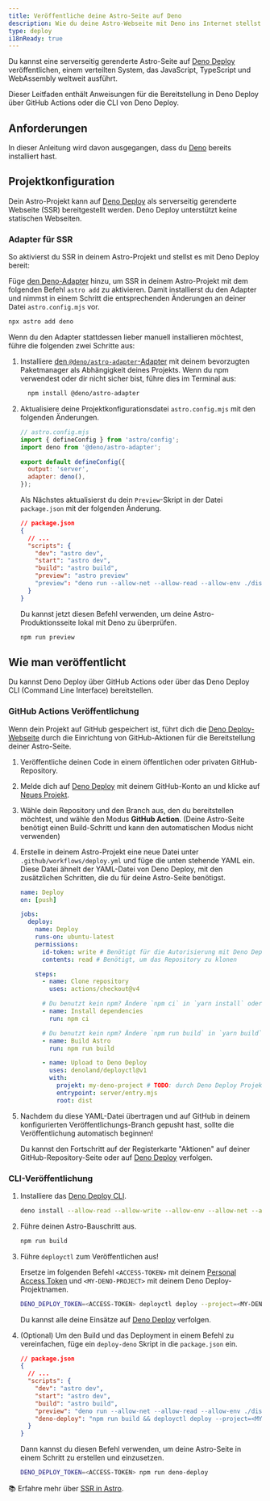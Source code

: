 ```yaml
---
title: Veröffentliche deine Astro-Seite auf Deno 
description: Wie du deine Astro-Webseite mit Deno ins Internet stellst.
type: deploy
i18nReady: true
---
```


Du kannst eine serverseitig gerenderte Astro-Seite auf [Deno Deploy](https://deno.com/deploy) veröffentlichen, einem verteilten System, das JavaScript, TypeScript und WebAssembly weltweit ausführt.

Dieser Leitfaden enthält Anweisungen für die Bereitstellung in Deno Deploy über GitHub Actions oder die CLI von Deno Deploy.

## Anforderungen

In dieser Anleitung wird davon ausgegangen, dass du [Deno](https://deno.land/) bereits installiert hast.

## Projektkonfiguration

Dein Astro-Projekt kann auf [Deno Deploy](https://deno.com/deploy) als serverseitig gerenderte Webseite (SSR) bereitgestellt werden. Deno Deploy unterstützt keine statischen Webseiten.

### Adapter für SSR

So aktivierst du SSR in deinem Astro-Projekt und stellst es mit Deno Deploy bereit:

Füge [den Deno-Adapter](/de/guides/integrations-guide/deno/) hinzu, um SSR in deinem Astro-Projekt mit dem folgenden Befehl `astro add` zu aktivieren. Damit installierst du den Adapter und nimmst in einem Schritt die entsprechenden Änderungen an deiner Datei `astro.config.mjs` vor.

```bash
npx astro add deno
```

Wenn du den Adapter stattdessen lieber manuell installieren möchtest, führe die folgenden zwei Schritte aus:

1. Installiere [den `@deno/astro-adapter`-Adapter](https://github.com/withastro/astro/tree/main/packages/integrations/deno) mit deinem bevorzugten Paketmanager als Abhängigkeit deines Projekts. Wenn du npm verwendest oder dir nicht sicher bist, führe dies im Terminal aus:

    ```bash
      npm install @deno/astro-adapter
    ```

1. Aktualisiere deine Projektkonfigurationsdatei `astro.config.mjs` mit den folgenden Änderungen.

    ```js ins={3,6-7}
    // astro.config.mjs
    import { defineConfig } from 'astro/config';
    import deno from '@deno/astro-adapter';

    export default defineConfig({
      output: 'server',
      adapter: deno(),
    });
    ```

    Als Nächstes aktualisierst du dein `Preview`-Skript in der Datei `package.json` mit der folgenden Änderung.

    ```json del={8} ins={9}
    // package.json
    {
      // ...
      "scripts": {
        "dev": "astro dev",
        "start": "astro dev",
        "build": "astro build",
        "preview": "astro preview"
        "preview": "deno run --allow-net --allow-read --allow-env ./dist/server/entry.mjs"
      }
    }
    ```
    
    Du kannst jetzt diesen Befehl verwenden, um deine Astro-Produktionsseite lokal mit Deno zu überprüfen.
    
    ```bash
    npm run preview
    ```

## Wie man veröffentlicht

Du kannst Deno Deploy über GitHub Actions oder über das Deno Deploy CLI (Command Line Interface) bereitstellen.

### GitHub Actions Veröffentlichung

Wenn dein Projekt auf GitHub gespeichert ist, führt dich die [Deno Deploy-Webseite](https://dash.deno.com/) durch die Einrichtung von GitHub-Aktionen für die Bereitstellung deiner Astro-Seite.

1. Veröffentliche deinen Code in einem öffentlichen oder privaten GitHub-Repository.

1. Melde dich auf [Deno Deploy](https://dash.deno.com/) mit deinem GitHub-Konto an und klicke auf [Neues Projekt](https://dash.deno.com).

1. Wähle dein Repository und den Branch aus, den du bereitstellen möchtest, und wähle den Modus **GitHub Action**. (Deine Astro-Seite benötigt einen Build-Schritt und kann den automatischen Modus nicht verwenden)
   
1. Erstelle in deinem Astro-Projekt eine neue Datei unter `.github/workflows/deploy.yml` und füge die unten stehende YAML ein. Diese Datei ähnelt der YAML-Datei von Deno Deploy, mit den zusätzlichen Schritten, die du für deine Astro-Seite benötigst.

    ```yaml
    name: Deploy
    on: [push]

    jobs:
      deploy:
        name: Deploy
        runs-on: ubuntu-latest
        permissions:
          id-token: write # Benötigt für die Autorisierung mit Deno Deploy
          contents: read # Benötigt, um das Repository zu klonen

        steps:
          - name: Clone repository
            uses: actions/checkout@v4

          # Du benutzt kein npm? Ändere `npm ci` in `yarn install` oder `pnpm i`
          - name: Install dependencies
            run: npm ci
    
          # Du benutzt kein npm? Ändere `npm run build` in `yarn build` oder `pnpm run build`
          - name: Build Astro
            run: npm run build

          - name: Upload to Deno Deploy
            uses: denoland/deployctl@v1
            with:
              projekt: my-deno-project # TODO: durch Deno Deploy Projektnamen ersetzen
              entrypoint: server/entry.mjs
              root: dist
    ```

1. Nachdem du diese YAML-Datei übertragen und auf GitHub in deinem konfigurierten Veröffentlichungs-Branch gepusht hast, sollte die Veröffentlichung automatisch beginnen!

   Du kannst den Fortschritt auf der Registerkarte "Aktionen" auf deiner GitHub-Repository-Seite oder auf [Deno Deploy](https://dash.deno.com) verfolgen.


### CLI-Veröffentlichung

1. Installiere das [Deno Deploy CLI](https://deno.com/deploy/docs/deployctl).

    ```bash
    deno install --allow-read --allow-write --allow-env --allow-net --allow-run --no-check -r -f https://deno.land/x/deploy/deployctl.ts
    ```

1. Führe deinen Astro-Bauschritt aus.

    ```bash
    npm run build
    ```

1. Führe `deployctl` zum Veröffentlichen aus!

   Ersetze im folgenden Befehl `<ACCESS-TOKEN>` mit deinem [Personal Access Token](https://dash.deno.com/user/access-tokens) und `<MY-DENO-PROJECT>` mit deinem Deno Deploy-Projektnamen.

    ```bash
    DENO_DEPLOY_TOKEN=<ACCESS-TOKEN> deployctl deploy --project=<MY-DENO-PROJECT> --no-static --include=./dist ./dist/server/entry.mjs
    ```
    
    Du kannst alle deine Einsätze auf [Deno Deploy](https://dash.deno.com) verfolgen.

1. (Optional) Um den Build und das Deployment in einem Befehl zu vereinfachen, füge ein `deploy-deno` Skript in die `package.json` ein.

    ```json ins={9}
    // package.json
    {
      // ...
      "scripts": {
        "dev": "astro dev",
        "start": "astro dev",
        "build": "astro build",
        "preview": "deno run --allow-net --allow-read --allow-env ./dist/server/entry.mjs",
        "deno-deploy": "npm run build && deployctl deploy --project=<MY-DENO-PROJECT> --no-static --include=./dist ./dist/server/entry.mjs"
      }
    }
    ```
    
    Dann kannst du diesen Befehl verwenden, um deine Astro-Seite in einem Schritt zu erstellen und einzusetzen.
    
    ```bash
    DENO_DEPLOY_TOKEN=<ACCESS-TOKEN> npm run deno-deploy
    ```


📚 Erfahre mehr über [SSR in Astro](/de/guides/server-side-rendering/).
